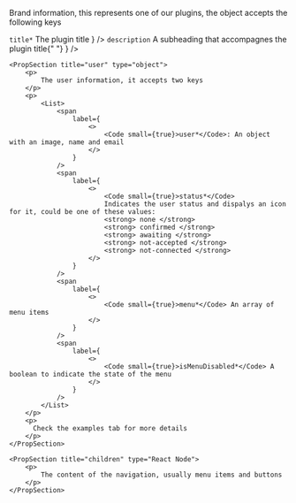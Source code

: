 
<PackageInstallGuide packageName="@wpmudev/sui-navigation" />

<Section title="Props" border={true}>
	<PropSection title="brand" type="object" defaultValue='{ title: "title", description: "" }'>
		<p>
			Brand information, this represents one of our plugins, the object accepts
			the following keys
		</p>
		<p>
			<List>
				<span
					label={
						<>
							<Code small={true}>title*</Code> The plugin title
						</>
					}
				/>
				<span
					label={
						<>
							<Code small={true}>description</Code> A subheading that
							accompagnes the plugin title{" "}
						</>
					}
				/>
			</List>
		</p>
	</PropSection>

    <PropSection title="user" type="object">
    	<p>
    		The user information, it accepts two keys
    	</p>
    	<p>
    		<List>
    			<span
    				label={
    					<>
    						<Code small={true}>user*</Code>: An object with an image, name and email
    					</>
    				}
    			/>
				<span
    				label={
    					<>
    						<Code small={true}>status*</Code>
							Indicates the user status and dispalys an icon for it, could be one of these values:   
							<strong> none </strong>
							<strong> confirmed </strong> 
							<strong> awaiting </strong>
							<strong> not-accepted </strong>
							<strong> not-connected </strong>
						</>
    				}
    			/>
    			<span
    				label={
    					<>
    						<Code small={true}>menu*</Code> An array of menu items
    					</>
    				}
    			/>
				<span
    				label={
    					<>
    						<Code small={true}>isMenuDisabled*</Code> A boolean to indicate the state of the menu
    					</>
    				}
    			/>
    		</List>
    	</p>
		<p>
		  Check the examples tab for more details
		</p>
    </PropSection>
		
    <PropSection title="children" type="React Node">
    	<p>
    		The content of the navigation, usually menu items and buttons
    	</p>
    </PropSection>

</Section>

<CommonPropsNotice />